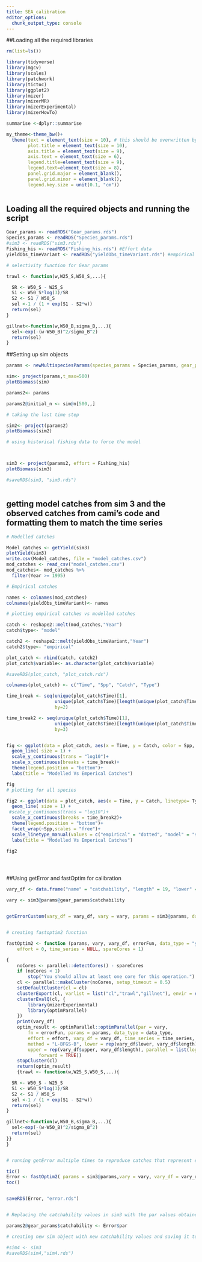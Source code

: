 ```yaml
---
title: SEA_calibration
editor_options: 
  chunk_output_type: console
---
```



##Loading all the required libraries 
```r

rm(list=ls())

library(tidyverse)
library(mgcv)
library(scales)
library(patchwork)
library(tictoc)
library(ggplot2)
library(mizer)
library(mizerMR)
library(mizerExperimental)
library(mizerHowTo)

summarise <-dplyr::summarise

my_theme<-theme_bw()+
  theme(text = element_text(size = 10), # this should be overwritten by the below
        plot.title = element_text(size = 10),
        axis.title = element_text(size = 9),
        axis.text = element_text(size = 6),
        legend.title=element_text(size = 9),
        legend.text=element_text(size = 8),
        panel.grid.major = element_blank(),
        panel.grid.minor = element_blank(),
        legend.key.size = unit(0.1, "cm"))



```

## Loading all the required objects and running the script

```r
Gear_params <- readRDS("Gear_params.rds") 
Species_params <- readRDS("Species_params.rds")
#sim3 <- readRDS("sim3.rds")
Fishing_his <- readRDS("Fishing_his.rds") #Effort data 
yieldObs_timeVariant <- readRDS("yieldObs_timeVariant.rds") #empirical data 

# selectivity function for Gear_params 

trawl <- function(w,W25_S,W50_S,...){

  SR <- W50_S - W25_S
  S1 <- W50_S*log(3)/SR
  S2 <- S1 / W50_S
  sel <-1 / (1 + exp(S1 - S2*w))
  return(sel)
}

gillnet<-function(w,W50_B,sigma_B,...){
  sel<-exp(-(w-W50_B)^2/sigma_B^2)
  return(sel)
}
```



##Setting up sim objects 

```r

params <- newMultispeciesParams(species_params = Species_params, gear_params = Gear_params, kappa = 0.002191539)

sim<- project(params,t_max=500)
plotBiomass(sim)

params2<- params

params2@initial_n <- sim@n[500,,]

# taking the last time step 

sim2<- project(params2)
plotBiomass(sim2)

# using historical fishing data to force the model 



sim3 <- project(params2, effort = Fishing_his)
plotBiomass(sim3)

#saveRDS(sim3, "sim3.rds")



```


## getting model catches from sim 3 and the observed catches from cami's code and formatting them to match the time series

```r
# Modelled catches 

Model_catches <- getYield(sim3)
plotYield(sim3)
write.csv(Model_catches, file = "model_catches.csv")
mod_catches <- read_csv("model_catches.csv")
mod_catches<- mod_catches %>% 
  filter(Year >= 1995)

# Empirical catches 

names <- colnames(mod_catches)
colnames(yieldObs_timeVariant)<- names 

# plotting empirical catches vs modelled catches 

catch <- reshape2::melt(mod_catches,"Year")
catch$type<- "model"

catch2 <- reshape2::melt(yieldObs_timeVariant,"Year")
catch2$type<- "empirical"

plot_catch <- rbind(catch, catch2)
plot_catch$variable<- as.character(plot_catch$variable)

#saveRDS(plot_catch, "plot_catch.rds")

colnames(plot_catch) <- c("Time", "Spp", "Catch", "Type")

time_break <- seq(unique(plot_catch$Time)[1],
                  unique(plot_catch$Time)[length(unique(plot_catch$Time))],
                  by=2)

time_break2 <- seq(unique(plot_catch$Time)[1],
                  unique(plot_catch$Time)[length(unique(plot_catch$Time))],
                  by=3)


fig <- ggplot(data = plot_catch, aes(x = Time, y = Catch, color = Spp, linetype= Type)) +
  geom_line( size = 1) +
  scale_y_continuous(trans = "log10")+
  scale_x_continuous(breaks = time_break)+
  theme(legend.position = "bottom")+
  labs(title = "Modelled Vs Emperical Catches") 

fig
# plotting for all species 

fig2 <- ggplot(data = plot_catch, aes(x = Time, y = Catch, linetype= Type)) +
  geom_line( size = 1) +
 #scale_y_continuous(trans = "log10")+
  scale_x_continuous(breaks = time_break2)+
  theme(legend.position = "bottom")+
  facet_wrap(~Spp,scales = "free")+
  scale_linetype_manual(values = c("empirical" = "dotted", "model" = "solid"))+
  labs(title = "Modelled Vs Emperical Catches") 

fig2





```

##Using getError and fastOptim for calibration 

```r


vary_df <- data.frame("name" = "catchability", "length" = 19, "lower" = 1e-8, "upper" = 1, "slot" = "gear_params" , "unit" = "linear")

vary <- sim3@params@gear_params$catchability


getErrorCustom(vary_df = vary_df, vary = vary, params = sim3@params, data_type = "yield_observed", effort = Fishing_his, time_series = yieldObs_timeVariant)


# creating fastoptim2 function 

fastOptim2 <- function (params, vary, vary_df, errorFun, data_type = "yield_observed", 
    effort = 0, time_series = NULL, spareCores = 1) 

{
    noCores <- parallel::detectCores() - spareCores
    if (noCores < 1) 
        stop("You should allow at least one core for this operation.")
    cl <- parallel::makeCluster(noCores, setup_timeout = 0.5)
    setDefaultCluster(cl = cl)
    clusterExport(cl, varlist = list("cl","trawl","gillnet"), envir = environment())
    clusterEvalQ(cl, {
        library(mizerExperimental)
        library(optimParallel)
    })
    print(vary_df)
    optim_result <- optimParallel::optimParallel(par = vary, 
        fn = errorFun, params = params, data_type = data_type, 
        effort = effort, vary_df = vary_df, time_series = time_series, 
        method = "L-BFGS-B", lower = rep(vary_df$lower, vary_df$length), 
        upper = rep(vary_df$upper, vary_df$length), parallel = list(loginfo = TRUE, 
            forward = TRUE))
    stopCluster(cl)
    return(optim_result)
    {trawl <- function(w,W25_S,W50_S,...){

  SR <- W50_S - W25_S
  S1 <- W50_S*log(3)/SR
  S2 <- S1 / W50_S
  sel <-1 / (1 + exp(S1 - S2*w))
  return(sel)
}

gillnet<-function(w,W50_B,sigma_B,...){
  sel<-exp(-(w-W50_B)^2/sigma_B^2)
  return(sel)
}}
}


# running getError multiple times to reproduce catches that represent empirical catches

tic()
Error <- fastOptim2( params = sim3@params,vary = vary, vary_df = vary_df,errorFun = mizerHowTo::getErrorCustom , data_type = "yield_observed", effort = Fishing_his, time_series = yieldObs_timeVariant)
toc()


saveRDS(Error, "error.rds")


# Replacing the catchability values in sim3 with the par values obtained using fastoptim and running the script again from line 91 

params2@gear_params$catchability <- Error$par

# creating new sim object with new catchability values and saving it to sim4 

#sim4 <- sim3
#saveRDS(sim4,"sim4.rds")


```

